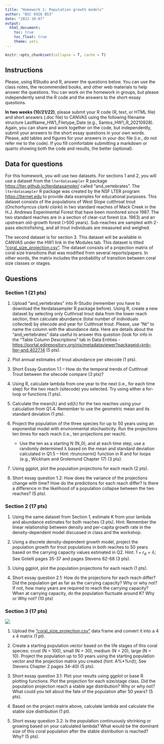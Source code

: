 ```yaml
---
title: "Homework 1: Population growth models"
author: "BSC 6926 B53"
date: "2022-10-07"
output: 
  html_document:
    toc: true
    toc_float: true
    theme: yeti
---
```


```r
knitr::opts_chunk$set(collapse = T, cache = T)
```

## Instructions

Please, using RStudio and R, answer the questions below. You can use the class notes, the recommended books, and other web materials to help answer the questions. You can work on the homework in groups, but please independently send the R code and the answers to the short-essay questions.

**In two weeks (10/21/22)**, please submit your R code (R, text, or HTML file) and short answers (.doc file) to CANVAS using the following filename structure LastName_HW1_Filetype_Date (e.g., Santos_HW1_R\_20210928). Again, you can share and work together on the code, but independently, submit your answers to the short essay questions in your own words. Please, add tables and figures for your answers in your doc file (i.e., do not refer me to the code). If you fill comfortable submitting a markdown or quarto showing both the code and results, the better (optional).

## Data for questions

For this homework, you will use two datasets. For sections 1 and 2, you will use a dataset from the `lterdatasampler` R package <https://lter.github.io/lterdatasampler/> called "and_vertebrates". The `lterdatasampler` R package was created by the NSF LTER program <https://lternet.edu> to provide data examples for educational purposes. This dataset consists of the populations of West Slope cutthroat trout (*Onchorhyncus clarki clarki*) in two standard reaches of Mack Creek in the H.J. Andrews Experimental Forest that have been monitored since 1987. The two standard reaches are in a section of clear-cut forest (ca. 1963) and an upstream old-growth forest (\>500 years). Sub-reaches are sampled with 2-pass electrofishing, and all trout individuals are measured and weighed.

The second dataset is for section 3. This dataset will be available in CANVAS under the HW1 link in the Modules tab. This dataset is titled ["coral_size_projection.csv"](https://raw.githubusercontent.com/PCB5423/BSC6926_workshopScripts/master/data/coral_size_projection.csv). The dataset consists of a projection matrix of coral size transitions that was modified from several reports/papers. In other words, the matrix includes the probability of transition between coral size classes or stages.

## Questions

### Section 1 (21 pts)

1.  Upload "and_vertebrates" into R-Studio (remember you have to download the lterdatasampler R package before). Using R, create a new dataset by selecting only Cutthroat trout data from the lower reach section, then calculate abundance (total number of individuals collected) by sitecode and year for Cutthroat trout. Please, use "Nt" to name the column with the abundance data. Here are details about the "and_vertebrates" data useful to answer this question (look for info in the "Table Column Descriptions" tab in Data Entities - <https://portal.edirepository.org/nis/metadataviewer?packageid=knb-lter-and.4027.14> (5 pts).

2.  Plot annual estimates of trout abundance per sitecode (1 pts).

3.  Short Essay Question 1.1 -- How do the temporal trends of Cutthroat Trout between the sitecode compare (3 pts)?

4.  Using R, calculate lambda from one year to the next (i.e., for each time step) for the two reach (sitecode) you selected. Try using either a for-loop or functions (1 pts).

5.  Calculate the mean(λ) and sd(λ) for the two reaches using your calculation from Q1.4. Remember to use the geometric mean and its standard deviation (1 pts).

6.  Project the population of the three species for up to 50 years using an exponential model with environmental stochasticity. Run the projections ten times for each reach (i.e., ten projections per reach).\

    -   Use the ten as a starting N (N_0), and at each time step, use a randomly determined λ based on the mean and standard deviation calculated in Q1.5 -- Hint: rtruncnorm() function in R and for loops (e.g., Wickham and Grolemund Chapter 17) (3 pts).

7.  Using ggplot, plot the population projections for each reach (2 pts).

8.  Short essay question 1.2: How does the variance of the projections change with time? How do the predictions for each reach differ? Is there a difference in the likelihood of a population collapse between the two reaches? (5 pts).

### Section 2 (17 pts)

1.  Using the same dataset from Section 1, estimate K from your lambda and abundance estimates for both reaches (3 pts). Hint: Remember the linear relationship between density and per-capita growth rate in the density-dependent model discussed in class and the workshop.

2.  Using a discrete density-dependent growth model, project the population growth for trout populations in both reaches to 50 years based on the carrying capacity values estimated in Q2. Hint: $1 + r_d = \lambda$; See Gotelli pages 35-37 and pages Stevens 62-68 (3 pts).

3.  Using ggplot, plot the population projections for each reach (1 pts).

4.  Short essay question 2.1: How do the projections for each reach differ? Did the population get as far as the carrying capacity? Why or why not? If not, how many years are required to reach the carrying capacity? When at carrying capacity, do the population fluctuate around K? Why or Why not? (10 pts)

### Section 3 (17 pts)

![](coral_model.png)

1.  Upload the ["coral_size_projection.csv"](https://raw.githubusercontent.com/PCB5423/BSC6926_workshopScripts/master/data/coral_size_projection.csv) data frame and convert it into a 4 x 4 matrix (1 pt).

2.  Create a starting population vector based on the life stages of this coral species: crust (N = 100), small (N = 30), medium (N = 20), large (N = 10). Project the population up to 50 years using the starting population vector and the projection matrix you created (hint: A%\*%n(t); See Stevens Chapter 2 pages 34-40) (5 pts).

3.  Short essay question 3.1: Plot your results using ggplot or base R plotting functions. Plot the projection for each size/stage class. Did the population projection reach a stable age distribution? Why or why not? What could you tell about the fate of the population after 50 years? (5 pts).

4.  Based on the project matrix above, calculate lambda and calculate the stable size distribution (1 pt).

5.  Short essay question 3.2: Is the population continuously shrinking or growing based on your calculated lambda? What would be the dominant size of this coral population after the stable distribution is reached? Why? (5 pts).
